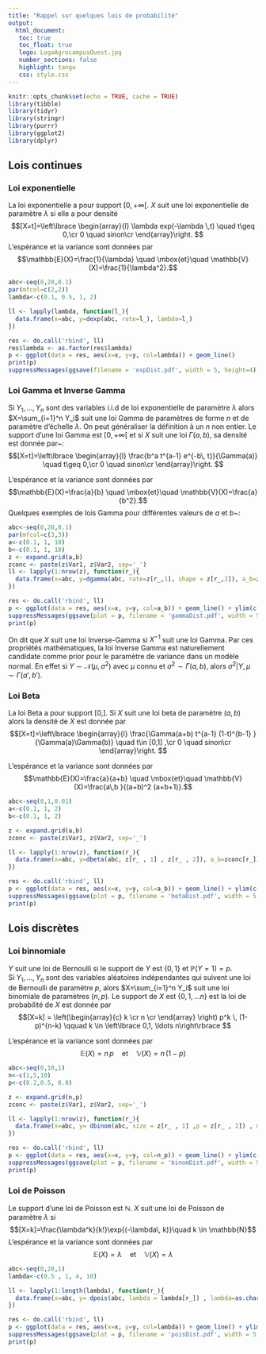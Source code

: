 ```yaml
---
title: "Rappel sur quelques lois de probabilité"
output: 
  html_document:
   toc: true
   toc_float: true
   logo: LogoAgrocampusOuest.jpg
   number_sections: false
   highlight: tango
   css: style.css
---
```


```r
knitr::opts_chunk$set(echo = TRUE, cache = TRUE)
library(tibble)
library(tidyr)
library(stringr)
library(purrr)
library(ggplot2)
library(dplyr)
```




## Lois continues

### Loi exponentielle
La loi exponentielle a pour support $\left[0,+\infty\right[$. $X$ suit une loi exponentielle de paramètre $\lambda$ si elle a pour densité
$$[X=t]=\left\lbrace 
\begin{array}{l}
\lambda exp(-\lambda \,t) \quad t\geq 0,\cr
0 \quad sinon\cr
\end{array}\right.
$$
L'espérance et la variance sont données par $$\mathbb{E}(X)=\frac{1}{\lambda} \quad \mbox{et}\quad \mathbb{V}(X)=\frac{1}{\lambda^2}.$$

```r
abc<-seq(0,20,0.1)
par(mfcol=c(2,2))
lambda<-c(0.1, 0.5, 1, 2)

ll <- lapply(lambda, function(l_){
  data.frame(x=abc, y=dexp(abc, rate=l_), lambda=l_)
})

res <- do.call('rbind', ll)
res$lambda <- as.factor(res$lambda)
p <- ggplot(data = res, aes(x=x, y=y, col=lambda)) + geom_line()
print(p)
suppressMessages(ggsave(filename = 'expDist.pdf', width = 5, height=4))
```



### Loi Gamma et Inverse Gamma
Si $Y_1, \ldots, Y_n$ sont des variables i.i.d de loi exponentielle de paramètre
 $\lambda$ alors $X=\sum_{i=1}^n Y_i$ suit une loi Gamma de paramètres de forme
  $n$ et de paramètre d'échelle $\lambda$.  On peut généraliser la définition à un $n$ non entier. Le support d'une loi Gamma est
$\left[0,+\infty\right[$ et si $X$ suit une loi $\Gamma(a,b)$, sa densité est donnée par~:
$$[X=t]=\left\lbrace
\begin{array}{l}
 \frac{b^a t^{a-1} e^{-b\, t}}{\Gamma(a)} \quad t\geq 0,\cr
0 \quad sinon\cr
\end{array}\right. $$

L'espérance et la variance sont données par $$\mathbb{E}(X)=\frac{a}{b} \quad \mbox{et}\quad \mathbb{V}(X)=\frac{a}{b^2}.$$
Quelques exemples de lois Gamma pour différentes valeurs de $a$ et $b$~:
```r
abc<-seq(0,20,0.1)
par(mfcol=c(3,3))
a<-c(0.1, 1, 10)
b<-c(0.1, 1, 10)
z <- expand.grid(a,b)
zconc <- paste(z$Var1, z$Var2, sep='_')
ll <- lapply(1:nrow(z), function(r_){
  data.frame(x=abc, y=dgamma(abc, rate=z[r_,1], shape = z[r_,2]), a_b=zconc[r_])
})

res <- do.call('rbind', ll)
p <- ggplot(data = res, aes(x=x, y=y, col=a_b)) + geom_line() + ylim(c(0,5))
suppressMessages(ggsave(plot = p, filename = 'gammaDist.pdf', width = 5, height=4))
print(p)
```

On dit que $X$ suit une loi Inverse-Gamma si $X^{-1}$ suit une loi Gamma. Par ces propriétés mathématiques, la loi Inverse Gamma est naturellement candidate comme prior pour le paramètre de variance dans un modèle normal.
En effet si $Y\sim\mathcal{N}(\mu,\sigma^2)$ avec $\mu$ connu et $\sigma^2 \sim \Gamma(a,b)$, alors $\sigma^2\vert Y,\mu \sim \Gamma(a',b')$.


### Loi Beta

La loi Beta a pour support $\left[0,\right]$. Si $X$ suit une loi beta de paramètre $(a,b)$ alors la densité de $X$ est donnée par
$$[X=t]=\left\lbrace
\begin{array}{l}
 \frac{\Gamma(a+b) t^{a-1} (1-t)^{b-1} }{\Gamma(a)\Gamma(b)} \quad t\in [0,1] ,\cr
0 \quad sinon\cr
\end{array}\right. $$


L'espérance et la variance sont données par $$\mathbb{E}(X)=\frac{a}{a+b} \quad \mbox{et}\quad \mathbb{V}(X)=\frac{a\,b }{(a+b)^2 (a+b+1)}.$$

```r
abc<-seq(0,1,0.01)
a<-c(0.1, 1, 2)
b<-c(0.1, 1, 2)

z <- expand.grid(a,b)
zconc <- paste(z$Var1, z$Var2, sep='_')

ll <- lapply(1:nrow(z), function(r_){
  data.frame(x=abc, y=dbeta(abc, z[r_ , 1] , z[r_ , 2]), a_b=zconc[r_])
})

res <- do.call('rbind', ll)
p <- ggplot(data = res, aes(x=x, y=y, col=a_b)) + geom_line() + ylim(c(0,5))
suppressMessages(ggsave(plot = p, filename = 'betaDist.pdf', width = 5, height=4))
print(p)
```

<!-- \begin{figure}[h] -->
<!-- \includegraphics[width=0.8\textwidth]{betaDist.pdf} -->
<!-- \end{figure}  -->


## Lois discrètes

### Loi binnomiale
  $Y$ suit une loi de Bernoulli si le support de $Y$ est $\left\lbrace 0,1\right\rbrace$ et $\mathbb{P}(Y=1)=p$.     
  Si $Y_1,\ldots, Y_n$ sont des variables aléatoires indépendantes qui suivent une loi de Bernoulli de paramètre $p$, alors $X=\sum_{i=1}^n Y_i$ suit une loi binomiale de paramètres $(n,p)$.
  Le support de $X$ est   $\left\lbrace 0,1, \ldots n\right\rbrace$ est la loi de probabilité de $X$ est donnée par
$$[X=k] =
 \left(\begin{array}{c} k \cr n \cr \end{array} \right)  p^k \, (1-p)^{n-k} \qquad k \in \left\lbrace 0,1, \ldots n\right\rbrace $$

L'espérance et la variance sont données par $$\mathbb{E}(X)=n\, p \quad \mbox{et}\quad \mathbb{V}(X)=n \, (1-p)$$
```r
abc<-seq(0,10,1)
n<-c(1,5,10)
p<-c(0.2,0.5, 0.8)

z <- expand.grid(n,p)
zconc <- paste(z$Var1, z$Var2, sep='_')

ll <- lapply(1:nrow(z), function(r_){
  data.frame(x=abc, y= dbinom(abc, size = z[r_ , 1] ,p = z[r_ , 2]) , n_p=zconc[r_])
})

res <- do.call('rbind', ll)
p <- ggplot(data = res, aes(x=x, y=y, col=n_p)) + geom_line() + ylim(c(0,1))
suppressMessages(ggsave(plot = p, filename = 'binomDist.pdf', width = 5, height=4))
print(p)
```


<!-- \begin{figure}[h] -->
<!-- \includegraphics[width=0.8\textwidth]{binomDist.pdf} -->
<!-- \caption{Distribution binomiale pour différentes valeurs de n et p}\label{fig:bin} -->
<!-- \end{figure}  -->



### Loi de Poisson
Le support d'une loi de Poisson est $\mathbb{N}$. $X$ suit une loi de Poisson de paramètre $\lambda$ si
$$[X=k]=\frac{\lambda^k}{k!}\exp{(-\lambda\, k)}\quad k \in \mathbb{N}$$
L'espérance et la variance sont données par $$\mathbb{E}(X)=\lambda \quad \mbox{et}\quad \mathbb{V}(X)=\lambda$$

```r
abc<-seq(0,20,1)
lambda<-c(0.5 , 1, 4, 10)

ll <- lapply(1:length(lambda), function(r_){
  data.frame(x=abc, y= dpois(abc, lambda = lambda[r_]) , lambda=as.character(lambda[r_]))
})

res <- do.call('rbind', ll)
p <- ggplot(data = res, aes(x=x, y=y, col=lambda)) + geom_line() + ylim(c(0,1))
suppressMessages(ggsave(plot = p, filename = 'poisDist.pdf', width = 5, height=4))
print(p)
```

<!-- \begin{figure}[h] -->
<!-- \includegraphics[width=0.8\textwidth]{poisDist.pdf} -->
<!-- \caption{Distribution de Poisson pour différentes valeurs de $\lambda$}\label{fig:bin} -->
<!-- \end{figure}  -->
